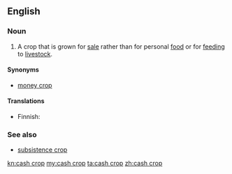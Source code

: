==English==
{{wikipedia}}

===Noun===
{{en-noun}}

# {{context|agriculture|lang=en}} A crop that is grown for [[sale]] rather than for personal [[food]] or for [[feeding]] to [[livestock]].

====Synonyms====
* [[money crop]]

====Translations====
{{trans-top|crop grown for sale}}
* Finnish: {{t+|fi|rahakasvi}}
{{trans-mid}}
{{trans-bottom}}

===See also===
* [[subsistence crop]]

[[kn:cash crop]]
[[my:cash crop]]
[[ta:cash crop]]
[[zh:cash crop]]